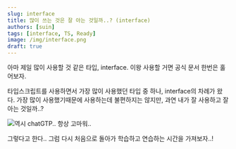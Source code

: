 ```yaml
---
slug: interface
title: 많이 쓰는 것은 잘 아는 것일까..? (interface)
authors: [suin]
tags: [interface, TS, Ready]
image: /img/interface.png
draft: true
---
```


아마 제일 많이 사용할 것 같은 타입, interface. 이왕 사용할 거면 공식 문서 한번은 훌어보자.

<!--truncate-->

<ThumNailImage src='/img/interface.png' alt='interface 이미지' />

타입스크립트를 사용하면서 가장 많이 사용했던 타입 중 하나, interface의 차례가 왔다.
가장 많이 사용했기때문에 사용하는데 불편하지는 않지만, 과연 내가 잘 사용하고 잘 아는 것일까..?

<Image url='/img/interface-data2.png' title='역시 chatGTP.. 항상 고마워..' />

그렇다고 한다.. 그럼 다시 처음으로 돌아가 학습하고 연습하는 시간을 가져보자..!
